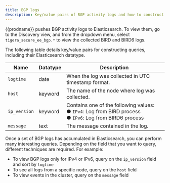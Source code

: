 ```yaml
---
title: BGP logs
description: Key/value pairs of BGP activity logs and how to construct queries. 
---
```


{{prodname}} pushes BGP activity logs to Elasticsearch. To view them, go to the Discovery view, and from the dropdown menu, select `tigera_secure_ee_bgp.*` to view the collected BIRD and BIRD6 logs.
 
The following table details key/value pairs for constructing queries, including their Elasticsearch datatype.

| Name                  | Datatype          | Description |
| --------------------- | ----------------- | ----------- |
| `logtime`             | date              | When the log was collected in UTC timestamp format. |
| `host`                | keyword           | The name of the node where log was collected. |
| `ip_version`          | keyword           | Contains one of the following values:<br/>&#x25cf;&nbsp;<code>IPv4</code>: Log from BIRD process <br/>&#x25cf;&nbsp;<code>IPv6</code>: Log from BIRD6 process|
| `message`             | text              | The message contained in the log. |

Once a set of BGP logs has accumulated in Elasticsearch, you can perform many interesting queries. Depending on the field that you want to query, different techniques are required. For example:
* To view BGP logs only for IPv4 or IPv6, query on the `ip_version` field and sort by `logtime`
* To see all logs from a specific node, query on the `host` field
* To view events in the cluster, query on the `message` field
